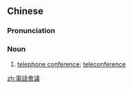 {{also|电话会议}}
==Chinese==
{{zh-forms|s=电话会议|type=22}}

===Pronunciation===
{{zh-pron
|m=diànhuà huìyì
|c=din6 waa6-2 wui6 ji5
|cat=n
}}

===Noun===
{{zh-noun}}

# [[telephone conference]]; [[teleconference]]

{{zh-cat|Telecommunications}}

[[zh:電話會議]]